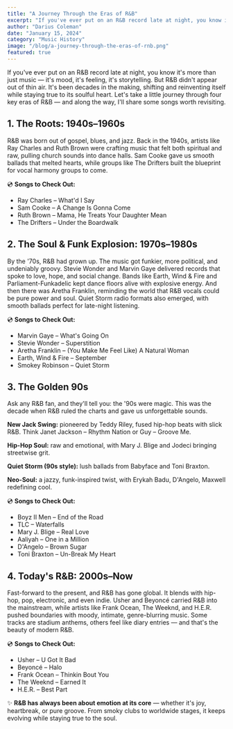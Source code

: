 ```yaml
---
title: "A Journey Through the Eras of R&B"
excerpt: "If you've ever put on an R&B record late at night, you know it's more than just music — it's mood, it's feeling, it's storytelling. Let's take a little journey through four key eras of R&B — and along the way, I'll share some songs worth revisiting."
author: "Darius Coleman"
date: "January 15, 2024"
category: "Music History"
image: "/blog/a-journey-through-the-eras-of-rnb.png"
featured: true
---
```


If you've ever put on an R&B record late at night, you know it's more than just music — it's mood, it's feeling, it's storytelling. But R&B didn't appear out of thin air. It's been decades in the making, shifting and reinventing itself while staying true to its soulful heart. Let's take a little journey through four key eras of R&B — and along the way, I'll share some songs worth revisiting.

## 1. The Roots: 1940s–1960s

R&B was born out of gospel, blues, and jazz. Back in the 1940s, artists like Ray Charles and Ruth Brown were crafting music that felt both spiritual and raw, pulling church sounds into dance halls. Sam Cooke gave us smooth ballads that melted hearts, while groups like The Drifters built the blueprint for vocal harmony groups to come.

💿 **Songs to Check Out:**

- Ray Charles – What'd I Say
- Sam Cooke – A Change Is Gonna Come
- Ruth Brown – Mama, He Treats Your Daughter Mean
- The Drifters – Under the Boardwalk

## 2. The Soul & Funk Explosion: 1970s–1980s

By the '70s, R&B had grown up. The music got funkier, more political, and undeniably groovy. Stevie Wonder and Marvin Gaye delivered records that spoke to love, hope, and social change. Bands like Earth, Wind & Fire and Parliament-Funkadelic kept dance floors alive with explosive energy. And then there was Aretha Franklin, reminding the world that R&B vocals could be pure power and soul. Quiet Storm radio formats also emerged, with smooth ballads perfect for late-night listening.

💿 **Songs to Check Out:**

- Marvin Gaye – What's Going On
- Stevie Wonder – Superstition
- Aretha Franklin – (You Make Me Feel Like) A Natural Woman
- Earth, Wind & Fire – September
- Smokey Robinson – Quiet Storm

## 3. The Golden 90s

Ask any R&B fan, and they'll tell you: the '90s were magic. This was the decade when R&B ruled the charts and gave us unforgettable sounds.

**New Jack Swing:** pioneered by Teddy Riley, fused hip-hop beats with slick R&B. Think Janet Jackson – Rhythm Nation or Guy – Groove Me.

**Hip-Hop Soul:** raw and emotional, with Mary J. Blige and Jodeci bringing streetwise grit.

**Quiet Storm (90s style):** lush ballads from Babyface and Toni Braxton.

**Neo-Soul:** a jazzy, funk-inspired twist, with Erykah Badu, D'Angelo, Maxwell redefining cool.

💿 **Songs to Check Out:**

- Boyz II Men – End of the Road
- TLC – Waterfalls
- Mary J. Blige – Real Love
- Aaliyah – One in a Million
- D'Angelo – Brown Sugar
- Toni Braxton – Un-Break My Heart

## 4. Today's R&B: 2000s–Now

Fast-forward to the present, and R&B has gone global. It blends with hip-hop, pop, electronic, and even indie. Usher and Beyoncé carried R&B into the mainstream, while artists like Frank Ocean, The Weeknd, and H.E.R. pushed boundaries with moody, intimate, genre-blurring music. Some tracks are stadium anthems, others feel like diary entries — and that's the beauty of modern R&B.

💿 **Songs to Check Out:**

- Usher – U Got It Bad
- Beyoncé – Halo
- Frank Ocean – Thinkin Bout You
- The Weeknd – Earned It
- H.E.R. – Best Part

✨ **R&B has always been about emotion at its core** — whether it's joy, heartbreak, or pure groove. From smoky clubs to worldwide stages, it keeps evolving while staying true to the soul.

